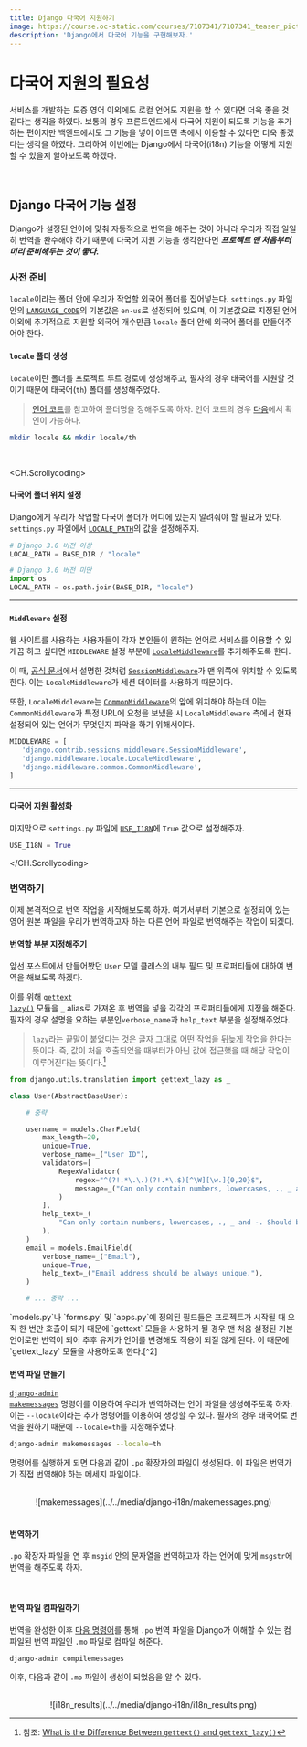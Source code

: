 ```yaml
---
title: Django 다국어 지원하기
image: https://course.oc-static.com/courses/7107341/7107341_teaser_picture_1633008310.jpg
description: 'Django에서 다국어 기능을 구현해보자.'
---
```



# 다국어 지원의 필요성

서비스를 개발하는 도중 영어 이외에도 로컬 언어도 지원을 할 수 있다면 더욱 좋을 것 같다는 생각을 하였다.
보통의 경우 프론트엔드에서 다국어 지원이 되도록 기능을 추가하는 편이지만 백엔드에서도 그 기능을 넣어 어드민 측에서 이용할 수 있다면 더욱 좋겠다는 생각을 하였다.
그리하여 이번에는 Django에서 다국어(i18n) 기능을 어떻게 지원할 수 있을지 알아보도록 하겠다.

<br/>

## Django 다국어 기능 설정

Django가 설정된 언어에 맞춰 자동적으로 번역을 해주는 것이 아니라 우리가 직접 일일히 번역을 완수해야 하기 때문에
다국어 지원 기능을 생각한다면 **_프로젝트 맨 처음부터 미리 준비해두는 것이 좋다._**

### 사전 준비

`locale`이라는 폴더 안에 우리가 작업할 외국어 폴더를 집어넣는다.
`settings.py` 파일 안의 <a href="https://docs.djangoproject.com/en/4.1/ref/settings/#language-code" target="_blank"><code>LANGUAGE_CODE</code></a>의 기본값은 `en-us`로 설정되어 있으며,
이 기본값으로 지정된 언어 이외에 추가적으로 지원할 외국어 개수만큼 `locale` 폴더 안에 외국어 폴더를 만들어주어야 한다.

#### `locale` 폴더 생성

`locale`이란 폴더를 프로젝트 루트 경로에 생성해주고, 필자의 경우 태국어를 지원할 것이기 때문에 태국어(`th`) 폴더를 생성해주었다.

> <a href="https://docs.djangoproject.com/en/4.1/topics/i18n/#term-language-code" target="_blank">언어 코드</a>를 참고하여 폴더명을 정해주도록 하자.
언어 코드의 경우 <a href="http://www.i18nguy.com/unicode/language-identifiers.html" target="_blank">다음</a>에서 확인이 가능하다.

```bash
mkdir locale && mkdir locale/th
```

<br/>

<CH.Scrollycoding>

#### 다국어 폴더 위치 설정

Django에게 우리가 작업할 다국어 폴더가 어디에 있는지 알려줘야 할 필요가 있다.
`settings.py` 파일에서 <a href="https://docs.djangoproject.com/en/4.1/ref/settings/#locale-paths" target="_blank"><code>LOCALE_PATH</code></a>의 값을 설정해주자.

```py settings.py
# Django 3.0 버전 이상
LOCAL_PATH = BASE_DIR / "locale"

# Django 3.0 버전 미만
import os
LOCAL_PATH = os.path.join(BASE_DIR, "locale")
```

---

#### `Middleware` 설정

웹 사이트를 사용하는 사용자들이 각자 본인들이 원하는 언어로 서비스를 이용할 수 있게끔 하고 싶다면 `MIDDLEWARE` 설정 부분에 <a href="https://docs.djangoproject.com/en/4.1/ref/middleware/#module-django.middleware.locale" target="_blank"><code>LocaleMiddleware</code></a>를 추가해주도록 한다.

이 때, <a href="https://docs.djangoproject.com/en/4.1/topics/i18n/translation/#how-django-discovers-language-preference" target="_blank">공식 문서</a>에서 설명한 것처럼 <a href="https://docs.djangoproject.com/en/4.1/ref/middleware/#module-django.contrib.sessions.middleware" target="_blank"><code>SessionMiddleware</code></a>가 맨 위쪽에 위치할 수 있도록 한다.
이는 `LocaleMiddleware`가 세션 데이터를 사용하기 때문이다.

또한, `LocaleMiddleware`는 <a href="https://docs.djangoproject.com/en/4.1/ref/middleware/#module-django.middleware.common" target="_blank"><code>CommonMiddleware</code></a>의 앞에 위치해야 하는데 이는 `CommonMiddleware`가 특정 URL에 요청을 보냈을 시 `LocaleMiddleware` 측에서 현재 설정되어 있는 언어가 무엇인지 파악을 하기 위해서이다.

```py settings.py
MIDDLEWARE = [
   'django.contrib.sessions.middleware.SessionMiddleware',
   'django.middleware.locale.LocaleMiddleware',
   'django.middleware.common.CommonMiddleware',
]
```

---

#### 다국어 지원 활성화

마지막으로 `settings.py` 파일에 <a href="https://docs.djangoproject.com/en/4.1/ref/settings/#std-setting-USE_I18N" target="_blank"><code>USE_I18N</code></a>에 `True` 값으로 설정해주자.

```py settings.py
USE_I18N = True
```

</CH.Scrollycoding>

### 번역하기

이제 본격적으로 번역 작업을 시작해보도록 하자. 여기서부터 기본으로 설정되어 있는 영어 원본 파일을 우리가 번역하고자 하는 다른 언어 파일로 번역해주는 작업이 되겠다.

#### 번역할 부분 지정해주기

앞선 포스트에서 만들어봤던 `User` 모델 클래스의 내부 필드 및 프로퍼티들에 대하여 번역을 해보도록 하겠다.

이를 위해 <a href="https://docs.djangoproject.com/en/4.1/ref/utils/#django.utils.translation.gettext_lazy" target="_blank"><code>gettext lazy()</code></a> 모듈을 `_` alias로 가져온 후 번역을 넣을 각각의 프로퍼티들에게 지정을 해준다. 필자의 경우 설명을 요하는 부분인`verbose_name`과 `help_text` 부분을 설정해주었다.

> `lazy`라는 끝말이 붙었다는 것은 글자 그대로 어떤 작업을 <ins>뒤늦게</ins> 작업을 한다는 뜻이다.
> 즉, 값이 처음 호출되었을 때부터가 아닌 값에 접근했을 때 해당 작업이 이루어진다는 뜻이다.[^1]

[^1]: 참조: <a href="https://nsikakimoh.com/blog/gettext-and-gettext_lazy-functions-in-django#what-is-the-difference-between-gettext-and-gettext_lazy" target="_blank">What is the Difference Between `gettext()` and `gettext_lazy()`</a>

```py users/models.py focus=1,10,17:19,22,24 box=1[38:54],10[22:34],17[19:20],22[22:32],24[19:62]
from django.utils.translation import gettext_lazy as _

class User(AbstractBaseUser):

    # 중략

    username = models.CharField(
        max_length=20,
        unique=True,
        verbose_name=_("User ID"),
        validators=[
            RegexValidator(
                regex="^(?!.*\.\.)(?!.*\.$)[^\W][\w.]{0,20}$",
                message=_("Can only contain numbers, lowercases, ., _ and -"),
            )
        ],
        help_text=_(
            "Can only contain numbers, lowercases, ., _ and -. Should be unique less than 20 characters."
        ),
    )
    email = models.EmailField(
        verbose_name=_("Email"),
        unique=True,
        help_text=_("Email address should be always unique."),
    )

    # ... 중략 ...
```

<Callout>
    `models.py`나 `forms.py` 및 `apps.py`에 정의된 필드들은 프로젝트가 시작될 때 오직 한 번만 호출이 되기 때문에 `gettext` 모듈을 사용하게 될 경우 맨 처음 설정된 기본 언어로만 번역이 되어 
    추후 유저가 언어를 변경해도 적용이 되질 않게 된다. 이 때문에 `gettext_lazy` 모듈을 사용하도록 한다.[^2]
</Callout>

[^2]: 참조: <a href="https://nsikakimoh.com/blog/gettext-and-gettext_lazy-functions-in-django#why-you-should-use-gettext_lazy-in-models-and-forms-instead-of-gettext" target="_blank">Why you should use `gettext_lazy()` in Models and Forms instead of `gettext()`</a>

<br/>

#### 번역 파일 만들기

<a href="https://docs.djangoproject.com/en/4.1/ref/django-admin/#makemessages" target="_blank"><code>django-admin makemessages</code></a> 명령어를 이용하여 
우리가 번역하려는 언어 파일을 생성해주도록 하자. 이는 `--locale`이라는 추가 명령어를 이용하여 생성할 수 있다.
필자의 경우 태국어로 번역을 원하기 때문에 `--locale=th`를 지정해주었다.

```bash
django-admin makemessages --locale=th
```

명령어를 실행하게 되면 다음과 같이 `.po` 확장자의 파일이 생성된다. 이 파일은 번역가가 직접 번역해야 하는 메세지 파일이다.

<br/>
<center>![makemessages](../../media/django-i18n/makemessages.png)</center>

<br/>

#### 번역하기

`.po` 확장자 파일을 연 후 `msgid` 안의 문자열을 번역하고자 하는 언어에 맞게 `msgstr`에 번역을 해주도록 하자.

<br/>

#### 번역 파일 컴파일하기

번역을 완성한 이후 <a href="https://docs.djangoproject.com/en/4.1/ref/django-admin/#compilemessages" target="_blank">다음 명령어</a>를 통해 `.po` 번역 파일을 Django가 이해할 수 있는 컴파일된 번역 파일인 `.mo` 파일로 컴파일 해준다.

```bash
django-admin compilemessages
```

이후, 다음과 같이 `.mo` 파일이 생성이 되었음을 알 수 있다.

<br/>
<center>![i18n_results](../../media/django-i18n/i18n_results.png)</center>
